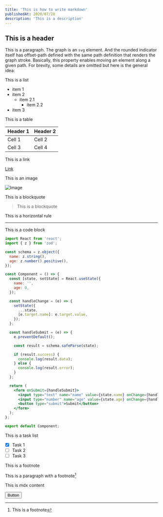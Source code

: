 ```yaml
---
title: 'This is how to write markdown'
publishedAt: 2020/07/28
description: 'This is a description'
---
```


## This is a header

This is a paragraph. The graph is an `svg` element. And the rounded indicator itself has offset-path defined with the same path definition that renders the graph stroke. Basically, this property enables moving an element along a given path. For brevity, some details are omitted but here is the general idea:

This is a list

- item 1
- item 2
  - item 2.1
    - item 2.2
- item 3

This is a table

| Header 1 | Header 2 |
| -------- | -------- |
| Cell 1   | Cell 2   |
| Cell 3   | Cell 4   |

This is a link

[Link](https://google.com)

This is an image

![Image](/images/blog-thumbnails/markdown.avif)

This is a blockquote

> This is a blockquote

This is a horizontal rule

---

This is a code block

```jsx title="This is a code block" {2,10-13}
import React from 'react';
import { z } from 'zod';

const schema = z.object({
  name: z.string(),
  age: z.number().positive(),
});

const Component = () => {
  const [state, setState] = React.useState({
    name: '',
    age: 0,
  });

  const handleChange = (e) => {
    setState({
      ...state,
      [e.target.name]: e.target.value,
    });
  };

  const handleSubmit = (e) => {
    e.preventDefault();

    const result = schema.safeParse(state);

    if (result.success) {
      console.log(result.data);
    } else {
      console.log(result.error);
    }
  };

  return (
    <form onSubmit={handleSubmit}>
      <input type="text" name="name" value={state.name} onChange={handleChange} />
      <input type="number" name="age" value={state.age} onChange={handleChange} />
      <button type="submit">Submit</button>
    </form>
  );
};

export default Component;
```

This is a task list

- [x] Task 1
- [ ] Task 2
- [ ] Task 3

This is a footnote

This is a paragraph with a footnote[^1]

[^1]: This is a footnote

This is mdx content

<Button>Button</Button>
